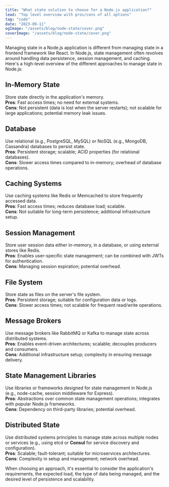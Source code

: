 ```yaml
---
title: "What state solution to choose for a Node.js application?"
lead: "Top level overview with pros/cons of all options"
tag: "code"
date: "2023-09-11"
ogImage: "/assets/blog/node-state/cover.png"
coverImage: "/assets/blog/node-state/cover.png"
---
```


Managing state in a Node.js application is different from managing state in a frontend framework like React. In Node.js, state management often revolves around handling data persistence, session management, and caching. Here's a high-level overview of the different approaches to manage state in Node.js:

## In-Memory State

Store state directly in the application's memory.  
**Pros**: Fast access times; no need for external systems.  
**Cons**: Not persistent (data is lost when the server restarts); not scalable for large applications; potential memory leak issues.

## Database

Use relational (e.g., PostgreSQL, MySQL) or NoSQL (e.g., MongoDB, Cassandra) databases to persist state.  
**Pros**: Persistent storage; scalable; ACID properties (for relational databases).  
**Cons**: Slower access times compared to in-memory; overhead of database operations.

## Caching Systems

Use caching systems like Redis or Memcached to store frequently accessed data.  
**Pros**: Fast access times; reduces database load; scalable.  
**Cons**: Not suitable for long-term persistence; additional infrastructure setup.

## Session Management

Store user session data either in-memory, in a database, or using external stores like Redis.  
**Pros**: Enables user-specific state management; can be combined with JWTs for authentication.  
**Cons**: Managing session expiration; potential overhead.

## File System

Store state as files on the server's file system.  
**Pros**: Persistent storage; suitable for configuration data or logs.  
**Cons**: Slower access times; not scalable for frequent read/write operations.

## Message Brokers

Use message brokers like RabbitMQ or Kafka to manage state across distributed systems.  
**Pros**: Enables event-driven architectures; scalable; decouples producers and consumers.  
**Cons**: Additional infrastructure setup; complexity in ensuring message delivery.

## State Management Libraries

Use libraries or frameworks designed for state management in Node.js (e.g., node-cache, session middleware for Express).  
**Pros**: Abstractions over common state management operations; integrates with popular Node.js frameworks.  
**Cons**: Dependency on third-party libraries; potential overhead.

## Distributed State

Use distributed systems principles to manage state across multiple nodes or services (e.g., using etcd or **Consul** for service discovery and configuration).  
**Pros**: Scalable; fault-tolerant; suitable for microservices architectures.  
**Cons**: Complexity in setup and management; network overhead.

When choosing an approach, it's essential to consider the application's requirements, the expected load, the type of data being managed, and the desired level of persistence and scalability.

